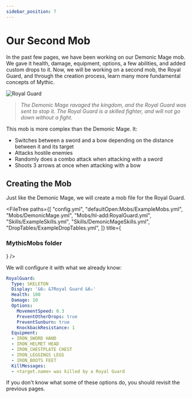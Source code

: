 ```yaml
---
sidebar_position: 7
---
```


# Our Second Mob

In the past few pages, we have been working on our Demonic Mage mob.
We gave it health, damage, equipment, options, a few abilities, and added custom drops to it.
Now, we will be working on a second mob, the Royal Guard, and through the creation process, learn many more fundamental concepts of Mythic.

![Royal Guard](royal-guard.png)

> _The Demonic Mage ravaged the kingdom, and the Royal Guard was sent to stop it. The Royal Guard is a skilled fighter, and will not go down without a fight._

This mob is more complex than the Demonic Mage. It:

- Switches between a sword and a bow depending on the distance between it and its target
- Attacks hostile enemies
- Randomly does a combo attack when attacking with a sword
- Shoots 3 arrows at once when attacking with a bow

## Creating the Mob

Just like the Demonic Mage, we will create a mob file for the Royal Guard.

<FileTree
    paths={[
        "config.yml",
        "defaultOpen:Mobs/ExampleMobs.yml",
        "Mobs/DemonicMage.yml",
        "Mobs/hl-add:RoyalGuard.yml",
        "Skills/ExampleSkills.yml",
        "Skills/DemonicMageSkills.yml",
        "DropTables/ExampleDropTables.yml",
    ]}
    title={<h3>MythicMobs folder</h3>}
/>

We will configure it with what we already know:

```yml
RoyalGuard:
  Type: SKELETON
  Display: '&6⚔ &7Royal Guard &6⚔'
  Health: 100
  Damage: 10
  Options:
    MovementSpeed: 0.3
    PreventOtherDrops: true
    PreventSunburn: true
    KnockbackResistance: 1
  Equipment:
  - IRON_SWORD HAND
  - IRON_HELMET HEAD
  - IRON_CHESTPLATE CHEST
  - IRON_LEGGINGS LEGS
  - IRON_BOOTS FEET
  KillMessages:
  - <target.name> was killed by a Royal Guard
```

If you don't know what some of these options do, you should revisit the previous pages.
